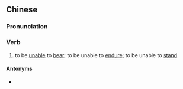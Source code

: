 {{also|顶不住}}
==Chinese==
{{zh-forms|s=顶不住|type=12}}

===Pronunciation===
{{zh-pron
|m=dǐng不zhù
|c=ding2 bat1 zyu6
|cat=v
}}

===Verb===
{{zh-verb}}

# to be [[unable]] to [[bear]]; to be unable to [[endure]]; to be unable to [[stand]]

====Antonyms====
* {{zh-l|頂得住}}